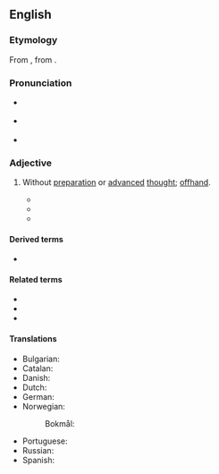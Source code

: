 ==English==
{{wikipedia}}

===Etymology===
From {{bor|en|LL.|extemporāneus}}, from {{der|en|la|[[ex]] [[tempore]]||impromptu}}.

===Pronunciation===
* {{a|Canada}} {{IPA|en|/əksˌtɛmpɚˈeɪni.əs/}}
* {{a|UK}} {{IPA|en|/ɛksˌtɛm.pɜː(ɹ)ˈeɪn.i.əs/}}
* {{rhymes|en|eɪniəs}}
{{rfap|en}}

===Adjective===
{{en-adj}}

# Without [[preparation]] or [[advanced]] [[thought]]; [[offhand]].
#: {{syn|en|off-the-cuff|extemporal|q2=archaic|improvised|Thesaurus:impromptu}}
#* {{quote-book|en|year=1855|title=My Bondage and My Freedom|author=Frederick Douglass|authorlink=Frederick Douglass|url=https://www.gutenberg.org/files/202/202-h/202-h.htm|passage=My speeches in Great Britain were wholly '''extemporaneous''', and I may not always have been so guarded in my expressions, as I otherwise should have been. I was ten years younger then than now, and only seven years from slavery.}}
#* {{RQ:Fitzgerald This Side of Paradise|chapter=Young Irony|page=241|passage=“Who the devil is there in Ramilly County,” muttered Amory aloud, “who would deliver Verlaine in an '''extemporaneous''' tune to a soaking haystack?”}}
#* {{quote-av|en|network=CNN|role={{w|Jake Tapper}}|title=The Lead with Jake Tapper|date=March 1, 2017|url=http://edition.cnn.com/TRANSCRIPTS/1703/01/cg.01.html|passage=The lovely words of a prepared speech, however, cannot erase '''extemporaneous''' words and deeds, thousands of them, that have run contrary to those aspirations.}}

====Derived terms====
* {{l|en|extemporaneously}}

====Related terms====
* {{l|en|extemporanea}}
* {{l|en|extemporaneousness}}
* {{l|en|extemporize}}

====Translations====
{{trans-top|without preparation}}
* Bulgarian: {{t+|bg|импровизиран|sc=Cyrl}}
* Catalan: {{t|ca|extemporani}}
* Danish: {{t|da|improviseret}}
* Dutch: {{t+|nl|onvoorbereid}}
* German: {{t|de|unvorbereitet}}
* Norwegian:
*: Bokmål: {{t|nb|uforberedt}}
{{trans-mid}}
* Portuguese: {{t+|pt|extemporâneo}}
* Russian: {{t+|ru|импровизированный|sc=Cyrl}}
* Spanish: {{t+|es|extemporáneo}}
{{trans-bottom}}
